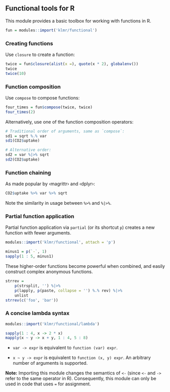 ## Functional tools for R

This module provides a basic toolbox for working with functions in R.

```r
fun = modules::import('klmr/functional')
```

### Creating functions

Use `closure` to create a function:

```r
twice = fun$closure(alist(x =), quote(x * 2), globalenv())
twice
twice(10)
```

### Function composition

Use `compose` to compose functions:

```r
four_times = fun$compose(twice, twice)
four_times(2)
```

Alternatively, use one of the function composition operators:

```r
# Traditional order of arguments, same as `compose`:
sd1 = sqrt %.% var
sd1(CO2$uptake)

# Alternative order:
sd2 = var %|>% sqrt
sd2(CO2$uptake)
```

### Function chaining

As made popular by ‹magrittr› and ‹dplyr›:

```r
CO2$uptake %>% var %>% sqrt
```

Note the similarity in usage between `%>%` and `%|>%`.

### Partial function application

Partial function application via `partial` (or its shortcut `p`) creates a new
function with fewer arguments.

```r
modules::import('klmr/functional', attach = 'p')
```

```r
minus1 = p(`-`, 1)
sapply(1 : 5, minus1)
```

These higher-order functions become powerful when combined, and easily construct
complex anonymous functions.

```r
strrev =
    p(strsplit, '') %|>%
    p(lapply, p(paste, collapse = '') %.% rev) %|>%
    unlist
strrev(c('foo', 'bar'))
```

### A concise lambda syntax

```r
modules::import('klmr/functional/lambda')

sapply(1 : 4, x -> 2 * x)
mapply(x ~ y -> x + y, 1 : 4, 5 : 8)
```

* `var -> expr` is equivalent to `function (var) expr`.

* `x ~ y -> expr` is equivalent to `function (x, y) expr`. An arbitrary number
  of arguments is supported.

**Note:** Importing this module changes the semantics of `<-` (since `<-` and
`->` refer to the same operator in R). Consequently, this module can only be
used in code that uses `=` for assignment.
